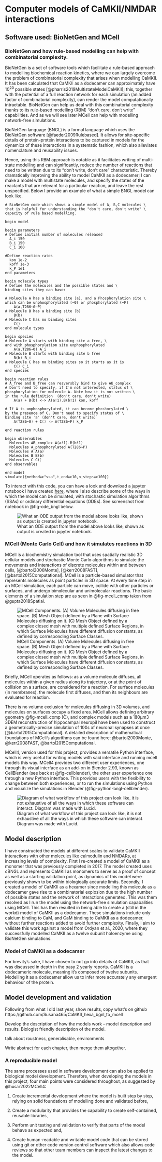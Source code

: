 # Computer models of CaMKII/NMDAR interactions

## Software used: BioNetGen and MCell

### BioNetGen and how rule-based modelling can help with combinatorial complexity. 
BioNetGen is a set of software tools which facilitate a rule-based approach to modelling biochemical reaction kinetics, where we can largely overcome the problem of combinatorial complexity that arises when modelling CaMKII. It has been calculated that CaMKII as a dodecamer can approximately have 10^20^ possible states [@pharris2019MultistateModelCaMKII]; this, together with the potential of a full reaction network for each simulation (an added factor of combinatorial complexity), can render the model computationally intractable. BioNetGen can help us deal with this combinatorial complexity thanks to its rule-based modelling (RBM) "don't care, don't write" capabilities. And as we will see later MCell can help with modelling network-free simulations.

BioNetGen language (BNGL) is a formal language which uses the BioNetGen software [@faeder2009Rulebased]. It allows for site-specific details of protein-protein interactions to be captured in models for the dynamics of these interactions in a systematic fashion, which also alleviates nomenclature and reusability issues. 

Hence, using this RBM approach is notable as it facilitates writing of multi-state modelling and can significantly, reduce the number of reactions that need to be written due to its “don’t write, don’t care” characteristic. Thereby dramatically improving the ability to model CaMKII as a dodecamer; I can make a model with multistate molecules, and specify the states of the reactants that are relevant for a particular reaction, and leave the rest unspecified. Below I provide an example of what a simple BNGL model can look like.

```
# BioNetGen code which shows a simple model of A, B,C molecules \
that is helpful for understanding the "don't care, don't write" \
capacity of rule based modelling.

begin model

begin parameters
# Define initial number of molecules released
  A_i 150
  B_i 150
  C_i 100

#Define reaction rates
  kon 1e-2
  koff 1e-3
  k_P 1e1
end parameters

begin molecule types
# Define the molecules and the possible states and \
binding sites they can have:

# Molecule A has a binding site (a), and a Phosphorylation site \
which can be unphosphorylated (~0) or phosphorylated (~P)
    A(a,T286~0~P)
# Molecule B has a binding site (b)
    B(b)
# Molecule C has no binding sites
    C()
end molecule types

begin species
# Molecule A starts with binding site a free, \
and with phosphorylation site unphosphorylated
    A(a,T286~0) A_i 
# Molecule B starts with binding site b free
    B(b) B_i
# Molecule C has no binding sites so it starts as it is
    C() C_i
end species

begin reaction rules
# A_free and B_free can resversbly bind to give AB_complex
# Don't need to specify, if I'm not interested, status of \
phosphorylation for molecule A. Note how it is not written \
in the rule definition  (don't care, don't write)
    A(a) + B(b) <-> A(a!1).B(b!1) kon, koff

# If A is unphosphorylated, it can become phoshorylated \
by the presence of C. Don't need to specify status of \ 
binding site 'a' (don't care, don't write)
    A(T286~0) + C() -> A(T286~P) k_P

end reaction rules

begin observables
  Molecules AB_complex A(a!1).B(b!1)
  Molecules A_phosphorylated A(T286~P)
  Molecules A A(a)
  Molecules B B(b)
  Molecules C C()
end observables

end model
simulate({method=>"ssa",t_end=>10,n_steps=>100})

```

To interact with this code, you can have a look and download a jupyter notebook I have created [here](https://github.com/Susana465/Dontcaredontwrite_bngl_example), where I also describe some of the ways in which the model can be simulated, with stochastic simulation algorithms (SSAs) or ordinary differential equations (ODEs). See screenshot from notebook in @fig-ode_bngl below.

![What an ODE output from the model above looks like, shown as output is created in jupyter notebook.](ode_bngl.PNG){#fig-ode_bngl} 

### MCell (Monte Carlo Cell) and how it simulates reactions in 3D
MCell is a biochemistry simulation tool that uses spatially realistic 3D cellular models and stochastic Monte Carlo algorithms to simulate the movements and interactions of discrete molecules within and between cells, [@bartol2000Monte], [@kerr2008FAST], [@bartol2015Computational]. MCell is a particle-based simulator that represents molecules as point particles in 3D space. At every time step in an MCell simulation, each particle can move, collide with other particles or surfaces, and undergo bimolecular and unimolecular reactions. The basic elements of a simulation step are as seen in @fig-mcell_comp taken from @gupta2018Spatial.

![MCell Components. (A) Volume Molecules diffusing in free space. (B) Mesh Object defined by a Plane with Surface Molecules diffusing on it. (C) Mesh Object defined by a complex closed mesh with multiple defined Surface  Regions, in which Surface Molecules have different diffusion constants, as defined by corresponding Surface Classes.](mcell_comp.png){#fig-mcell_comp} 

Briefly, MCell operates as follows: as a volume molecule diffuses, all molecules within a given radius along its trajectory, or at the point of collision on a surface, are considered for a reaction. For surface molecules (in membranes), the molecule first diffuses, and then its neighbours are evaluated for reaction. 

There is no volume exclusion for molecules diffusing in 3D volumes, and molecules on surfaces occupy a  fixed area. MCell allows defining arbitrary geometry @fig-mcell_comp (C), and complex models such as a 180μm3 3DEM reconstruction of hippocampal neuropil have been used to construct a geometrically-precise simulation of 100s of neuronal synapses at once [@bartol2015Computational]. A detailed description of mathematical foundations of MCell’s algorithms can be found here: @bartol2000Monte, @kerr2008FAST, @bartol2015Computational.

MCell4, version used for this project, provides a versatile Python interface, which is very useful for writing models with said interface and running mcell models this way.  MCell4 provides two different user experiences, one through its visual interface as an add-on in Blender 2.93, known as CellBlender (see back at @fig-cellblender), the other user experience one through a new Python interface. This provides users with the flexibility to change between both experiences, or to run the simulations using Python and visualize the simulations in Blender (@fig-python-bngl-cellblender). 

![Diagram of what workflow of this project can look like, it is not exhaustive of all the ways in which these software can interact. Diagram was made with Lucid.](python-bngl-cellblender.png){#fig-python-bngl-cellblender} 

## Model description
I have constructed the models at different scales to validate CaMKII interactions with other molecules like calmodulin and NMDARs, at increasing levels of complexity. First I re-created a model of CaMKII as a monomer that was previously completed in 2017. The model created uses cBNGL and represents CaMKII as monomers to serve as a proof of concept as well as a starting validation point, as dynamics of this model were previously shown to be within biologically accurate limits. Secondly, I created a model of CaMKII as a hexamer since modelling this molecule as a dodecamer gave rise to a combinatorial explosion due to the high number of possible states and the network of interactions generated. This was them resolved as I run the model using the network-free simulation capabalities using MCell. This has then resulted in being able to create a (still in the workd) model of CaMKII as a dodecamer.  These simulations include only calcium binding to CaM, and CaM binding to CaMKII as a dodecamer, without further reactions added to avoid further complexity. Finally, I aim to validate this work against a model from Ordyan et al., 2020, where they successfully modelled CaMKII as a twelve subunit holoenzyme using BioNetGen simulations. 
 
### Model of CaMKII as a dodecamer
For brevity's sake, I have chosen to not go into details of CaMKII, as that was discussed in depth in the pasy 2 yearly reports. CaMKII is a dodecameric molecule, meaning it’s composed of twelve subunits. Modelling it as a dodecamer  allow us to infer more accurately any emergent behaviour of the protein.

## Model development and validation
Following from what I did last year, show results, copy what's on github https://github.com/Susana465/CaMKII_hexa_bgnl_to_mcell

Develop the description of how the models work – model description and results. Biologist friendly description of the model. 

talk about roustness, generalisable, environments

Write abstract for each chapter, then merge them altogether.  

### A reproducible model

The same processes used in software development can also be applied to biological model development. Therefore, when developing the models in this project, four main points were considered throughout, as suggested by @husar2022MCell4:

1.	Create incremental development where the model is built step by step, relying on solid foundations of modelling done and validated before, 

2.	Create a modularity that provides the capability to create self-contained, reusable libraries,

3.	Perform unit testing and validation to verify that parts of the model behave as expected and,

4.	Create human-readable and writable model code that can be stored using git or other code version control software which also allows code reviews so that other team members can inspect the latest changes to the model.
